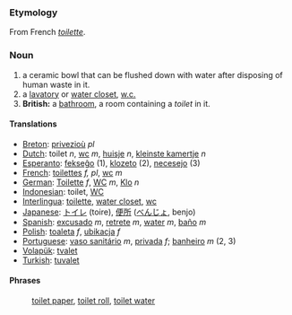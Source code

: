 === Etymology ===
From French ''[[toilette]]''.

=== Noun ===
#a ceramic bowl that can be flushed down with water after disposing of human waste in it.
#a [[lavatory]] or [[water closet]], [[w.c.]]
#'''British:''' a [[bathroom]], a room containing a ''toilet'' in it.

==== Translations ====
*[[Breton]]: [[privezioù]] ''pl''
*[[Dutch]]: toilet ''n'', [[wc]] ''m'', [[huisje]] ''n'', [[kleinste kamertje]] ''n''
*[[Esperanto]]: [[fekseĝo]] (1), [[klozeto]] (2), [[necesejo]] (3)
*[[French]]: [[toilettes]] ''f, pl'', [[wc]] ''m''
*[[German]]: [[Toilette]] ''f'', [[WC]] ''m'', [[Klo]] ''n''
*[[Indonesian]]: toilet, [[WC]]
*[[Interlingua]]: [[toilette]], [[water closet]], [[wc]]
*[[Japanese]]: [[トイレ]] (toire), [[便所]] ([[べんじょ]], benjo)
*[[Spanish]]: [[excusado]] ''m'', [[retrete]] ''m'', [[water]] ''m'', [[baño]] ''m''
*[[Polish]]: [[toaleta]] ''f'', [[ubikacja]] ''f''
*[[Portuguese]]: [[vaso sanitário]] ''m'', [[privada]] ''f''; [[banheiro]] ''m'' (2, 3)
*[[Volapük]]: [[tvalet]]
*[[Turkish]]: [[tuvalet]]

==== Phrases ====
:[[toilet paper]], [[toilet roll]], [[toilet water]]